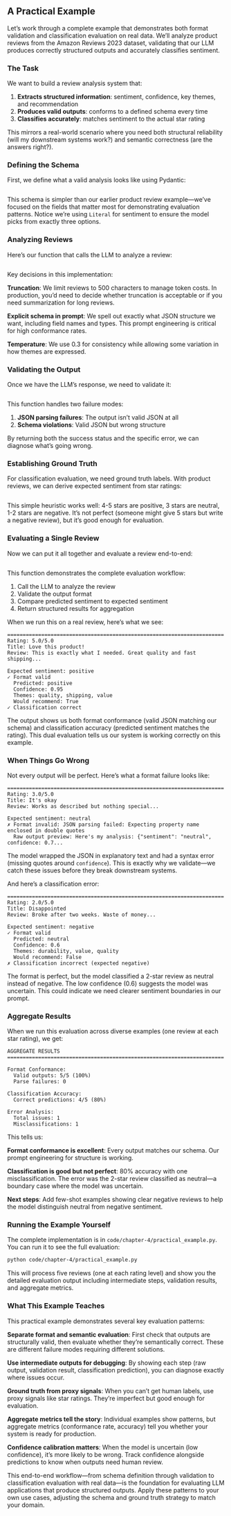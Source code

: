 ## A Practical Example

Let's work through a complete example that demonstrates both format validation and classification evaluation on real data. We'll analyze product reviews from the Amazon Reviews 2023 dataset, validating that our LLM produces correctly structured outputs and accurately classifies sentiment.

### The Task

We want to build a review analysis system that:

1. **Extracts structured information**: sentiment, confidence, key themes, and recommendation
2. **Produces valid outputs**: conforms to a defined schema every time
3. **Classifies accurately**: matches sentiment to the actual star rating

This mirrors a real-world scenario where you need both structural reliability (will my downstream systems work?) and semantic correctness (are the answers right?).

### Defining the Schema

First, we define what a valid analysis looks like using Pydantic:

```.python
```

This schema is simpler than our earlier product review example—we've focused on the fields that matter most for demonstrating evaluation patterns. Notice we're using `Literal` for sentiment to ensure the model picks from exactly three options.

### Analyzing Reviews

Here's our function that calls the LLM to analyze a review:

```.python
```

Key decisions in this implementation:

**Truncation**: We limit reviews to 500 characters to manage token costs. In production, you'd need to decide whether truncation is acceptable or if you need summarization for long reviews.

**Explicit schema in prompt**: We spell out exactly what JSON structure we want, including field names and types. This prompt engineering is critical for high conformance rates.

**Temperature**: We use 0.3 for consistency while allowing some variation in how themes are expressed.

### Validating the Output

Once we have the LLM's response, we need to validate it:

```.python
```

This function handles two failure modes:

1. **JSON parsing failures**: The output isn't valid JSON at all
2. **Schema violations**: Valid JSON but wrong structure

By returning both the success status and the specific error, we can diagnose what's going wrong.

### Establishing Ground Truth

For classification evaluation, we need ground truth labels. With product reviews, we can derive expected sentiment from star ratings:

```.python
```

This simple heuristic works well: 4-5 stars are positive, 3 stars are neutral, 1-2 stars are negative. It's not perfect (someone might give 5 stars but write a negative review), but it's good enough for evaluation.

### Evaluating a Single Review

Now we can put it all together and evaluate a review end-to-end:

```.python
```

This function demonstrates the complete evaluation workflow:

1. Call the LLM to analyze the review
2. Validate the output format
3. Compare predicted sentiment to expected sentiment
4. Return structured results for aggregation

When we run this on a real review, here's what we see:

```
======================================================================
Rating: 5.0/5.0
Title: Love this product!
Review: This is exactly what I needed. Great quality and fast shipping...

Expected sentiment: positive
✓ Format valid
  Predicted: positive
  Confidence: 0.95
  Themes: quality, shipping, value
  Would recommend: True
✓ Classification correct
```

The output shows us both format conformance (valid JSON matching our schema) and classification accuracy (predicted sentiment matches the rating). This dual evaluation tells us our system is working correctly on this example.

### When Things Go Wrong

Not every output will be perfect. Here's what a format failure looks like:

```
======================================================================
Rating: 3.0/5.0
Title: It's okay
Review: Works as described but nothing special...

Expected sentiment: neutral
✗ Format invalid: JSON parsing failed: Expecting property name enclosed in double quotes
  Raw output preview: Here's my analysis: {"sentiment": "neutral", confidence: 0.7...
```

The model wrapped the JSON in explanatory text and had a syntax error (missing quotes around `confidence`). This is exactly why we validate—we catch these issues before they break downstream systems.

And here's a classification error:

```
======================================================================
Rating: 2.0/5.0
Title: Disappointed
Review: Broke after two weeks. Waste of money...

Expected sentiment: negative
✓ Format valid
  Predicted: neutral
  Confidence: 0.6
  Themes: durability, value, quality
  Would recommend: False
✗ Classification incorrect (expected negative)
```

The format is perfect, but the model classified a 2-star review as neutral instead of negative. The low confidence (0.6) suggests the model was uncertain. This could indicate we need clearer sentiment boundaries in our prompt.

### Aggregate Results

When we run this evaluation across diverse examples (one review at each star rating), we get:

```
AGGREGATE RESULTS
======================================================================

Format Conformance:
  Valid outputs: 5/5 (100%)
  Parse failures: 0

Classification Accuracy:
  Correct predictions: 4/5 (80%)

Error Analysis:
  Total issues: 1
  Misclassifications: 1
```

This tells us:

**Format conformance is excellent**: Every output matches our schema. Our prompt engineering for structure is working.

**Classification is good but not perfect**: 80% accuracy with one misclassification. The error was the 2-star review classified as neutral—a boundary case where the model was uncertain.

**Next steps**: Add few-shot examples showing clear negative reviews to help the model distinguish neutral from negative sentiment.

### Running the Example Yourself

The complete implementation is in `code/chapter-4/practical_example.py`. You can run it to see the full evaluation:

```bash
python code/chapter-4/practical_example.py
```

This will process five reviews (one at each rating level) and show you the detailed evaluation output including intermediate steps, validation results, and aggregate metrics.

### What This Example Teaches

This practical example demonstrates several key evaluation patterns:

**Separate format and semantic evaluation**: First check that outputs are structurally valid, then evaluate whether they're semantically correct. These are different failure modes requiring different solutions.

**Use intermediate outputs for debugging**: By showing each step (raw output, validation result, classification prediction), you can diagnose exactly where issues occur.

**Ground truth from proxy signals**: When you can't get human labels, use proxy signals like star ratings. They're imperfect but good enough for evaluation.

**Aggregate metrics tell the story**: Individual examples show patterns, but aggregate metrics (conformance rate, accuracy) tell you whether your system is ready for production.

**Confidence calibration matters**: When the model is uncertain (low confidence), it's more likely to be wrong. Track confidence alongside predictions to know when outputs need human review.

This end-to-end workflow—from schema definition through validation to classification evaluation with real data—is the foundation for evaluating LLM applications that produce structured outputs. Apply these patterns to your own use cases, adjusting the schema and ground truth strategy to match your domain.
